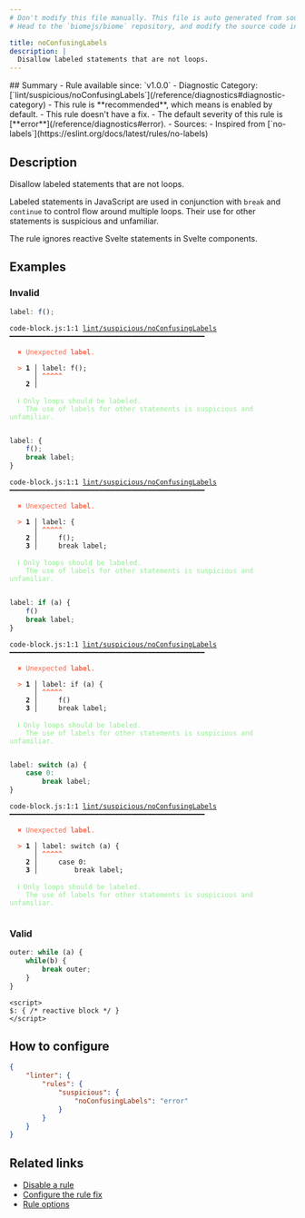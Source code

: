 ```yaml
---
# Don't modify this file manually. This file is auto generated from source, and you will lose your changes next time the website is built.
# Head to the `biomejs/biome` repository, and modify the source code in there.

title: noConfusingLabels
description: |
  Disallow labeled statements that are not loops.
---
```


<Tabs>
<TabItem label="JavaScript (and super languages)" icon="seti:javascript">
## Summary
- Rule available since: `v1.0.0`
- Diagnostic Category: [`lint/suspicious/noConfusingLabels`](/reference/diagnostics#diagnostic-category)
- This rule is **recommended**, which means is enabled by default.
- This rule doesn't have a fix.
- The default severity of this rule is [**error**](/reference/diagnostics#error).
- Sources: 
  - Inspired from [`no-labels`](https://eslint.org/docs/latest/rules/no-labels)

## Description
Disallow labeled statements that are not loops.

Labeled statements in JavaScript are used in conjunction with `break` and `continue` to control flow around multiple loops.
Their use for other statements is suspicious and unfamiliar.

The rule ignores reactive Svelte statements in Svelte components.

## Examples

### Invalid

```js
label: f();
```

<pre class="language-text"><code class="language-text">code-block.js:1:1 <a href="https://biomejs.dev/linter/rules/no-confusing-labels">lint/suspicious/noConfusingLabels</a> ━━━━━━━━━━━━━━━━━━━━━━━━━━━━━━━━━━━━━━━━━━━━━━━━<br /><br />  <strong><span style="color: Tomato;">✖</span></strong> <span style="color: Tomato;">Unexpected </span><span style="color: Tomato;"><strong>label</strong></span><span style="color: Tomato;">.</span><br />  <br />  <strong><span style="color: Tomato;">&gt;</span></strong> <strong>1 │ </strong>label: f();<br />   <strong>   │ </strong><strong><span style="color: Tomato;">^</span></strong><strong><span style="color: Tomato;">^</span></strong><strong><span style="color: Tomato;">^</span></strong><strong><span style="color: Tomato;">^</span></strong><strong><span style="color: Tomato;">^</span></strong><br />    <strong>2 │ </strong><br />  <br />  <strong><span style="color: lightgreen;">ℹ</span></strong> <span style="color: lightgreen;">Only loops should be labeled.<br /></span>    <span style="color: lightgreen;">The use of labels for other statements is suspicious and unfamiliar.</span><br />  <br /></code></pre>

```js
label: {
    f();
    break label;
}
```

<pre class="language-text"><code class="language-text">code-block.js:1:1 <a href="https://biomejs.dev/linter/rules/no-confusing-labels">lint/suspicious/noConfusingLabels</a> ━━━━━━━━━━━━━━━━━━━━━━━━━━━━━━━━━━━━━━━━━━━━━━━━<br /><br />  <strong><span style="color: Tomato;">✖</span></strong> <span style="color: Tomato;">Unexpected </span><span style="color: Tomato;"><strong>label</strong></span><span style="color: Tomato;">.</span><br />  <br />  <strong><span style="color: Tomato;">&gt;</span></strong> <strong>1 │ </strong>label: &#123;<br />   <strong>   │ </strong><strong><span style="color: Tomato;">^</span></strong><strong><span style="color: Tomato;">^</span></strong><strong><span style="color: Tomato;">^</span></strong><strong><span style="color: Tomato;">^</span></strong><strong><span style="color: Tomato;">^</span></strong><br />    <strong>2 │ </strong>    f();<br />    <strong>3 │ </strong>    break label;<br />  <br />  <strong><span style="color: lightgreen;">ℹ</span></strong> <span style="color: lightgreen;">Only loops should be labeled.<br /></span>    <span style="color: lightgreen;">The use of labels for other statements is suspicious and unfamiliar.</span><br />  <br /></code></pre>

```js
label: if (a) {
    f()
    break label;
}
```

<pre class="language-text"><code class="language-text">code-block.js:1:1 <a href="https://biomejs.dev/linter/rules/no-confusing-labels">lint/suspicious/noConfusingLabels</a> ━━━━━━━━━━━━━━━━━━━━━━━━━━━━━━━━━━━━━━━━━━━━━━━━<br /><br />  <strong><span style="color: Tomato;">✖</span></strong> <span style="color: Tomato;">Unexpected </span><span style="color: Tomato;"><strong>label</strong></span><span style="color: Tomato;">.</span><br />  <br />  <strong><span style="color: Tomato;">&gt;</span></strong> <strong>1 │ </strong>label: if (a) &#123;<br />   <strong>   │ </strong><strong><span style="color: Tomato;">^</span></strong><strong><span style="color: Tomato;">^</span></strong><strong><span style="color: Tomato;">^</span></strong><strong><span style="color: Tomato;">^</span></strong><strong><span style="color: Tomato;">^</span></strong><br />    <strong>2 │ </strong>    f()<br />    <strong>3 │ </strong>    break label;<br />  <br />  <strong><span style="color: lightgreen;">ℹ</span></strong> <span style="color: lightgreen;">Only loops should be labeled.<br /></span>    <span style="color: lightgreen;">The use of labels for other statements is suspicious and unfamiliar.</span><br />  <br /></code></pre>

```js
label: switch (a) {
    case 0:
        break label;
}
```

<pre class="language-text"><code class="language-text">code-block.js:1:1 <a href="https://biomejs.dev/linter/rules/no-confusing-labels">lint/suspicious/noConfusingLabels</a> ━━━━━━━━━━━━━━━━━━━━━━━━━━━━━━━━━━━━━━━━━━━━━━━━<br /><br />  <strong><span style="color: Tomato;">✖</span></strong> <span style="color: Tomato;">Unexpected </span><span style="color: Tomato;"><strong>label</strong></span><span style="color: Tomato;">.</span><br />  <br />  <strong><span style="color: Tomato;">&gt;</span></strong> <strong>1 │ </strong>label: switch (a) &#123;<br />   <strong>   │ </strong><strong><span style="color: Tomato;">^</span></strong><strong><span style="color: Tomato;">^</span></strong><strong><span style="color: Tomato;">^</span></strong><strong><span style="color: Tomato;">^</span></strong><strong><span style="color: Tomato;">^</span></strong><br />    <strong>2 │ </strong>    case 0:<br />    <strong>3 │ </strong>        break label;<br />  <br />  <strong><span style="color: lightgreen;">ℹ</span></strong> <span style="color: lightgreen;">Only loops should be labeled.<br /></span>    <span style="color: lightgreen;">The use of labels for other statements is suspicious and unfamiliar.</span><br />  <br /></code></pre>

### Valid

```js
outer: while (a) {
    while(b) {
        break outer;
    }
}
```

```svelte
<script>
$: { /* reactive block */ }
</script>
```

## How to configure
```json title="biome.json"
{
	"linter": {
		"rules": {
			"suspicious": {
				"noConfusingLabels": "error"
			}
		}
	}
}

```
## Related links

- [Disable a rule](/linter/#disable-a-lint-rule)
- [Configure the rule fix](/linter#configure-the-rule-fix)
- [Rule options](/linter/#rule-options)

</TabItem>
</Tabs>


